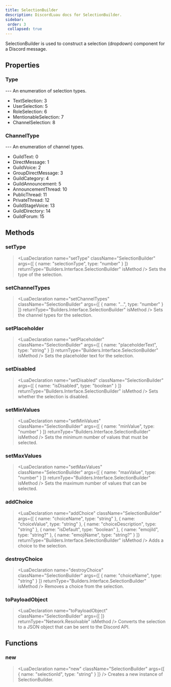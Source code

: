 ```yaml
---
title: SelectionBuilder
description: DiscordLuau docs for SelectionBuilder.
sidebar:
 order: 3
 collapsed: true
---
```

[//]: # (This file was automatically @generated from moonwave comments using a script. Please do not exit by hand.)
[//]: # (To actually edit documentation, make changes to the main DiscordLuau repo.)

[//]: # (----- DOCUMENT IMPORTS ----- )


[//]: # (----- DOCUMENT DESCRIPTION ----- )

SelectionBuilder is used to construct a selection (dropdown) component for a Discord message.

[//]: # (----- DOCUMENT PROPERTIES ----- )

## Properties

### Type

<LuaProperty name="SelectionBuilder.Type" type="table" />
---
An enumeration of selection types.

- TextSelection: 3
- UserSelection: 5
- RoleSelection: 6
- MentionableSelection: 7
- ChannelSelection: 8
### ChannelType

<LuaProperty name="SelectionBuilder.ChannelType" type="table" />
---
An enumeration of channel types.

- GuildText: 0
- DirectMessage: 1
- GuildVoice: 2
- GroupDirectMessage: 3
- GuildCategory: 4
- GuildAnnouncement: 5
- AnnouncementThread: 10
- PublicThread: 11
- PrivateThread: 12
- GuildStageVoice: 13
- GuildDirectory: 14
- GuildForum: 15

[//]: # (----- DOCUMENT METHODS ----- )

## Methods

### setType

> <LuaDeclaration name="setType" className="SelectionBuilder" args={[ { name: "selectionType", type: "number" } ]} returnType="Builders.Interface.SelectionBuilder" isMethod />
Sets the type of the selection.
### setChannelTypes

> <LuaDeclaration name="setChannelTypes" className="SelectionBuilder" args={[ { name: "...", type: "number" } ]} returnType="Builders.Interface.SelectionBuilder" isMethod />
Sets the channel types for the selection.
### setPlaceholder

> <LuaDeclaration name="setPlaceholder" className="SelectionBuilder" args={[ { name: "placeholderText", type: "string" } ]} returnType="Builders.Interface.SelectionBuilder" isMethod />
Sets the placeholder text for the selection.
### setDisabled

> <LuaDeclaration name="setDisabled" className="SelectionBuilder" args={[ { name: "isDisabled", type: "boolean" } ]} returnType="Builders.Interface.SelectionBuilder" isMethod />
Sets whether the selection is disabled.
### setMinValues

> <LuaDeclaration name="setMinValues" className="SelectionBuilder" args={[ { name: "minValue", type: "number" } ]} returnType="Builders.Interface.SelectionBuilder" isMethod />
Sets the minimum number of values that must be selected.
### setMaxValues

> <LuaDeclaration name="setMaxValues" className="SelectionBuilder" args={[ { name: "maxValue", type: "number" } ]} returnType="Builders.Interface.SelectionBuilder" isMethod />
Sets the maximum number of values that can be selected.
### addChoice

> <LuaDeclaration name="addChoice" className="SelectionBuilder" args={[ { name: "choiceName", type: "string" }, { name: "choiceValue", type: "string" }, { name: "choiceDescription", type: "string" }, { name: "isDefault", type: "boolean" }, { name: "emojiId", type: "string?" }, { name: "emojiName", type: "string?" } ]} returnType="Builders.Interface.SelectionBuilder" isMethod />
Adds a choice to the selection.
### destroyChoice

> <LuaDeclaration name="destroyChoice" className="SelectionBuilder" args={[ { name: "choiceName", type: "string" } ]} returnType="Builders.Interface.SelectionBuilder" isMethod />
Removes a choice from the selection.
### toPayloadObject

> <LuaDeclaration name="toPayloadObject" className="SelectionBuilder" args={[  ]} returnType="Network.Resolvable" isMethod />
Converts the selection to a JSON object that can be sent to the Discord API.

[//]: # (----- DOCUMENT FUNCTIONS ----- )

## Functions

### new

> <LuaDeclaration name="new" className="SelectionBuilder" args={[ { name: "selectionId", type: "string" } ]} />
Creates a new instance of SelectionBuilder.

